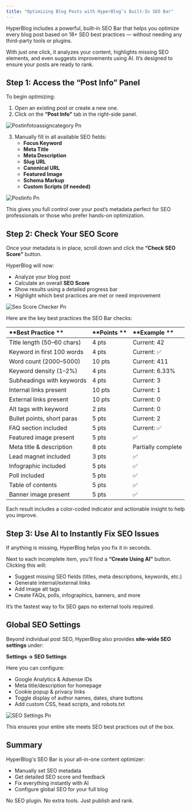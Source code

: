 ```yaml
---
title: "Optimizing Blog Posts with HyperBlog’s Built-In SEO Bar"
---
```


HyperBlog includes a powerful, built-in SEO Bar that helps you optimize every blog post based on 18\+ SEO best practices — without needing any third-party tools or plugins.

With just one click, it analyzes your content, highlights missing SEO elements, and even suggests improvements using AI. It’s designed to ensure your posts are ready to rank.

## Step 1: Access the “Post Info” Panel

To begin optimizing:

1. Open an existing post or create a new one.
2. Click on the **“Post Info”** tab in the right-side panel.

![Postinfotoassigncategory Pn](/images/postinfotoassigncategory.png)

3. Manually fill in all available SEO fields:
   - **Focus Keyword**
   - **Meta Title**
   - **Meta Description**
   - **Slug URL**
   - **Canonical URL**
   - **Featured Image**
   - **Schema Markup**
   - **Custom Scripts (if needed)**

![Postinfo Pn](/images/postinfo.png)

This gives you full control over your post’s metadata perfect for SEO professionals or those who prefer hands-on optimization.

## Step 2: Check Your SEO Score

Once your metadata is in place, scroll down and click the **“Check SEO Score”** button.

HyperBlog will now:

- Analyze your blog post
- Calculate an overall **SEO Score**
- Show results using a detailed progress bar
- Highlight which best practices are met or need improvement

![Seo Score Checker Pn](/images/seo-score-checker.png)

Here are the key best practices the SEO Bar checks:

| **Best Practice                                              ** | **Points                 ** | **Example                         ** |
| :-------------------------------------------------------------- | :-------------------------- | :----------------------------------- |
| Title length (50–60 chars)                                      | 4 pts                       | Current: 42                          |
| Keyword in first 100 words                                      | 4 pts                       | Current: ✅                           |
| Word count (2000–5000)                                          | 10 pts                      | Current: 411                         |
| Keyword density (1–2%)                                          | 4 pts                       | Current: 6.33%                       |
| Subheadings with keywords                                       | 4 pts                       | Current: 3                           |
| Internal links present                                          | 10 pts                      | Current: 1                           |
| External links present                                          | 10 pts                      | Current: 0                           |
| Alt tags with keyword                                           | 2 pts                       | Current: 0                           |
| Bullet points, short paras                                      | 5 pts                       | Current: 2                           |
| FAQ section included                                            | 5 pts                       | Current: ✅                           |
| Featured image present                                          | 5 pts                       | ✅                                    |
| Meta title & description                                        | 8 pts                       | Partially complete                   |
| Lead magnet included                                            | 3 pts                       | ✅                                    |
| Infographic included                                            | 5 pts                       | ✅                                    |
| Poll included                                                   | 5 pts                       | ✅                                    |
| Table of contents                                               | 5 pts                       | ✅                                    |
| Banner image present                                            | 5 pts                       | ✅                                    |

Each result includes a color-coded indicator and actionable insight to help you improve.

## Step 3: Use AI to Instantly Fix SEO Issues

If anything is missing, HyperBlog helps you fix it in seconds.

Next to each incomplete item, you’ll find a **“Create Using AI”** button. Clicking this will:

- Suggest missing SEO fields (titles, meta descriptions, keywords, etc.)
- Generate internal/external links
- Add image alt tags
- Create FAQs, polls, infographics, banners, and more

It’s the fastest way to fix SEO gaps no external tools required.

## Global SEO Settings

Beyond individual post SEO, HyperBlog also provides **site-wide SEO settings** under:

**Settings → SEO Settings**

Here you can configure:

- Google Analytics & Adsense IDs
- Meta title/description for homepage
- Cookie popup & privacy links
- Toggle display of author names, dates, share buttons
- Add custom CSS, head scripts, and robots.txt

![SEO Settings Pn](/images/SEO-settings.png)

This ensures your entire site meets SEO best practices out of the box.

## Summary

HyperBlog's SEO Bar is your all-in-one content optimizer:

- Manually set SEO metadata
- Get detailed SEO score and feedback
- Fix everything instantly with AI
- Configure global SEO for your full blog

No SEO plugin. No extra tools. Just publish  and rank.